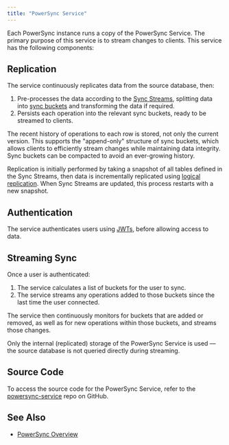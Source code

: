 ```yaml
---
title: "PowerSync Service"
---
```


Each PowerSync instance runs a copy of the PowerSync Service. The primary purpose of this service is to stream changes to clients.
This service has the following components:

## Replication

The service continuously replicates data from the source database, then:

1. Pre-processes the data according to the [Sync Streams](/usage/sync-streams), splitting data into [sync buckets](/usage/sync-rules/organize-data-into-buckets) and transforming the data if required.
2. Persists each operation into the relevant sync buckets, ready to be streamed to clients.

The recent history of operations to each row is stored, not only the current version. This supports the "append-only" structure of sync buckets, which allows clients to efficiently stream changes while maintaining data integrity. Sync buckets can be compacted to avoid an ever-growing history.

Replication is initially performed by taking a snapshot of all tables defined in the Sync Streams, then data is incrementally replicated using [logical replication](https://www.postgresql.org/docs/current/logical-replication.html). When Sync Streams are updated, this process restarts with a new snapshot.

## Authentication

The service authenticates users using [JWTs](/installation/authentication-setup), before allowing access to data.

## Streaming Sync

Once a user is authenticated:

1. The service calculates a list of buckets for the user to sync.
2. The service streams any operations added to those buckets since the last time the user connected.

The service then continuously monitors for buckets that are added or removed, as well as for new operations within those buckets, and streams those changes.

Only the internal (replicated) storage of the PowerSync Service is used — the source database is not queried directly during streaming.

## Source Code

To access the source code for the PowerSync Service, refer to the [powersync-service](https://github.com/powersync-ja/powersync-service) repo on GitHub.

## See Also

* [PowerSync Overview](/intro/powersync-overview)
